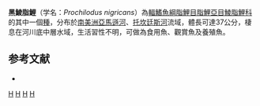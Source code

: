 {{Speciesbox 
| taxon = Prochilodus nigricans
| status = NE
| status_system = IUCN3.1
| authority =  [[Spix|Spix]] & [[Agassiz|Agassiz]], 1829
| synonyms = *''Prochilodus cephalotes''<br /><small>Cope, 1878</small>
*''Prochilodus ortonianus''<br /><small>Cope, 1878</small>
*''Prochilodus caudifasciatus''<br /><small>Starks, 1906</small>
*''Curimatus tigris''<br /><small>Fowler, 1913</small>
}}
'''黑鯪脂鯉'''（学名：''Prochilodus nigricans''）為[[輻鰭魚綱|輻鰭魚綱]][[脂鯉目|脂鯉目]][[脂鯉亞目|脂鯉亞目]][[鯪脂鯉科|鯪脂鯉科]]的其中一個[[種|種]]，分布於[[南美洲|南美洲]][[亞馬遜河|亞馬遜河]]、[[托坎廷斯河|托坎廷斯河]]流域，體長可達37公分，棲息在河川底中層水域，生活習性不明，可做為食用魚、觀賞魚及養殖魚。

==参考文献==
{{refbegin}}
*{{FishBase_species|genus=Prochilodus|species=nigricans|year=2013|month=8}}
{{refend}}
{{Taxonbar|from=Q3769619}}

[[Category:食用魚|H]]
[[Category:觀賞魚|H]]
[[Category:鯪脂鯉屬|H]]
[[Category:1829年描述的魚類|H]]

{{魚類小作品}}